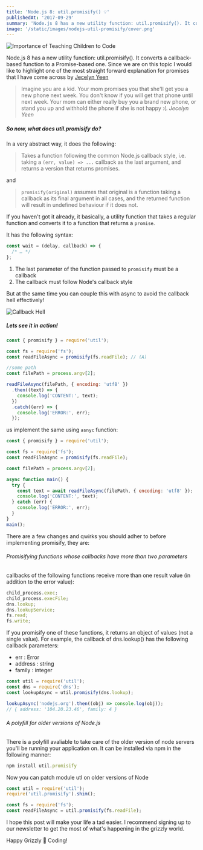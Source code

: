 ```yaml
---
title: 'Node.js 8: util.promisify() 💡'
publishedAt: '2017-09-29'
summary: 'Node.js 8 has a new utility function: util.promisify(). It converts a callback-based function to a Promise-based one. Since we are on this topic I would like to highlight one of the most straight forward explanation for promises that I have come across by Jecelyn Yeen...'
image: '/static/images/nodejs-util-promisify/cover.png'
---
```


![Importance of Teaching Children to Code](/static/images/nodejs-util-promisify/cover.png)

Node.js 8 has a new utility function: util.promisify(). It converts a callback-based function to a Promise-based one. Since we are on this topic I would like to highlight one of the most straight forward explanation for promises that I have come across by [Jecelyn Yeen](https://scotch.io/@jecelyn)

> Imagine you are a kid. Your mom promises you that she'll get you a new phone next week. You don't know if you will get that phone until next week. Your mom can either really buy you a brand new phone, or stand you up and withhold the phone if she is not happy :(. <cite>Jecelyn Yeen</cite>

##### So now, what does util.promisify do?

In a very abstract way, it does the following:

> Takes a function following the common Node.js callback style, i.e. taking a `(err, value) => ...` callback as the last argument, and returns a version that returns promises.

<!--more-->

and

> `promisify(original)` assumes that original is a function taking a callback as its final argument in all cases, and the returned function will result in undefined behaviour if it does not.

If you haven't got it already, it basically, a utility function that takes a regular function and converts it to a function that returns a `promise`.

It has the following syntax:

```js
const wait = (delay, callback) => {
  /* … */
};
```

1. The last parameter of the function passed to `promisify` must be a callback
2. The callback must follow Node's callback style

But at the same time you can couple this with async to avoid the callback hell effectively!

![Callback Hell](/static/images/nodejs-util-promisify/callback.jpg)

##### Lets see it in action!

```js
const { promisify } = require('util');

const fs = require('fs');
const readFileAsync = promisify(fs.readFile); // (A)

//some path
const filePath = process.argv[2];

readFileAsync(filePath, { encoding: 'utf8' })
  .then((text) => {
    console.log('CONTENT:', text);
  })
  .catch((err) => {
    console.log('ERROR:', err);
  });
```

us implement the same using `asnyc` function:

```js
const { promisify } = require('util');

const fs = require('fs');
const readFileAsync = promisify(fs.readFile);

const filePath = process.argv[2];

async function main() {
  try {
    const text = await readFileAsync(filePath, { encoding: 'utf8' });
    console.log('CONTENT:', text);
  } catch (err) {
    console.log('ERROR:', err);
  }
}
main();
```

There are a few changes and qwirks you should adher to before implementing promisify, they are:

###### Promisifying functions whose callbacks have more than two parameters

callbacks of the following functions receive more than one result value (in addition to the error value):

```js
child_process.exec;
child_process.execFile;
dns.lookup;
dns.lookupService;
fs.read;
fs.write;
```

If you promisify one of these functions, it returns an object of values (not a single value). For example, the callback of dns.lookup() has the following callback parameters:

- err : Error
- address : string
- family : integer

```js
const util = require('util');
const dns = require('dns');
const lookupAsync = util.promisify(dns.lookup);

lookupAsync('nodejs.org').then((obj) => console.log(obj));
// { address: '104.20.23.46', family: 4 }
```

###### A polyfill for older versions of Node.js

There is a polyfill avaliable to take care of the older version of node servers you'll be running your application on. It can be installed via npm in the following manner:

```js
npm install util.promisify
```

Now you can patch module utl on older versions of Node

```js
const util = require('util');
require('util.promisify').shim();

const fs = require('fs');
const readFileAsync = util.promisify(fs.readFile);
```

I hope this post will make your life a tad easier. I recommend signing up to our newsletter to get the most of what's happening in the grizzly world.

Happy Grizzly 🐻 Coding!
